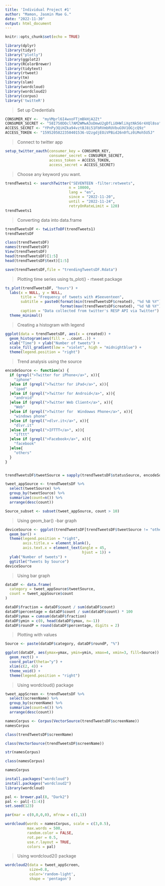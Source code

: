 ```yaml
---
title: 'Individual Project #1'
author: "Mamon, Jasmin Mae G."
date: "2022-11-30"
output: html_document
---
```


```r
knitr::opts_chunk$set(echo = TRUE)
```

```r
library(dplyr) 
library(tidyr) 
library("plotly") 
library(ggplot2) 
library(RColorBrewer) 
library(tidytext) 
library(rtweet)  
library(tm) 
library(slam)
library(wordcloud) 
library(wordcloud2) 
library(corpus) 
library('twitteR')
```


>
Set up Credentials

```r
CONSUMER_KEY <-  "myVMprl6I4wxoFTjmBkHjA2Zt"
CONSUMER_SECRET <- "58I7S0DOcl7AM2WMwA3oDmwU2gDfLiOHWliXgtNk56r4XQl8so"
ACCESS_SECRET <- "YPnPy3QiHZka94vztBJ8i51FbRVmbRUVbuG9V1OGjcQ9z"
ACCESS_TOKEN <- "1595205822350401536-U2zgdjEOiVPBid26n0fLz0iMoh5U5J"
```

>
Connect to twitter app

```r
setup_twitter_oauth(consumer_key = CONSUMER_KEY,
                    consumer_secret = CONSUMER_SECRET,
                    access_token = ACCESS_TOKEN,
                    access_secret = ACCESS_SECRET)
```

>
Choose any keyword you want. 

```r
trendTweets1 <- searchTwitter("SEVENTEEN -filter:retweets",
                             n = 10000,
                             lang = "en",
                             since = "2022-11-20",
                             until = "2022-11-24",
                             retryOnRateLimit = 120)
trendTweets1
```

>
Converting data into data.frame

```r
trendTweetsDF <- twListToDF(trendTweets1)
trendTweetsDF

class(trendTweetsDF)
names(trendTweetsDF)
View(trendTweetsDF)
head(trendTweetsDF)[1:5]
head(trendTweetsDF$text)[1:5]

save(trendTweetsDF,file = "trendingTweetsDF.Rdata")
```

>
Plotting time series using ts_plot() - rtweet package


```r
ts_plot(trendTweetsDF, "hours") +
  labs(x = NULL, y = NULL,
       title = "Frequency of tweets with #Seeventeen",
       subtitle = paste0(format(min(trendTweetsDF$created), "%d %B %Y"), " to ",
                         format(max(trendTweetsDF$created), "%d %B %Y")),
       caption = "Data collected from twitter's RESP API via Twitter") +
  theme_minimal()
```

>
Creating a histogram with legend

```r
ggplot(data = trendTweetsDF, aes(x = created)) + 
  geom_histogram(aes(fill = ..count..)) +
  xlab("Time") + ylab("Number of tweets") +
  scale_fill_gradient(low = "violet", high = "midnightblue") +
  theme(legend.position = "right")
```


>
Trend analysis using the source 


```r
encodeSource <- function(x) {
  if (grepl(">Twitter for iPhone</a>", x)){
    "iphone"
  }else if (grepl(">Twitter for iPad</a>", x)){
    "ipad"
  }else if (grepl(">Twitter for Android</a>", x)){
    "android"
  }else if (grepl(">Twitter Web Client</a>", x)){
    "Web"
  }else if (grepl(">Twitter for  Windowws Phone</a>", x)){
    "windows phone"
  }else if (grepl(">dlvr.it</a>", x)){
    "dlvr.it"
  }else if (grepl(">IFTTT</a>", x)){
    "ifttt"
  }else if (grepl(">Facebook</a>", x)){
    "facebook"
  }else{
    "others"
  }
}


trendTweetsDF$tweetSource = sapply(trendTweetsDF$statusSource, encodeSource)

tweet_appSource <- trendTweetsDF %>%
  select(tweetSource) %>%
  group_by(tweetSource) %>%
  summarize(count=n()) %>%
  arrange(desc(count))

Source_subset <- subset(tweet_appSource, count > 10)
```


>
Using geom_bar() -bar graph

```r
deviceSource <- ggplot(trendTweetsDF[trendTweetsDF$tweetSource != "others",], aes(tweetSource, fill = tweetSource)) +
  geom_bar() +
  theme(legend.position = "right",
        axis.title.x = element_blank(),
        axis.text.x = element_text(angle = 45,
                                   hjust = 1)) +
  ylab("Number of tweets") +
  ggtitle("Tweets by Source")
deviceSource
```


>
Using bar graph

```r
dataDF <- data.frame(
  category = tweet_appSource$tweetSource,
  count = tweet_appSource$count
)

dataDF$fraction = dataDF$count / sum(dataDF$count)
dataDF$percentage = dataDF$count / sum(dataDF$count) * 100
dataDF$ymax = cumsum(dataDF$fraction)
dataDF$ymin = c(0, head(dataDF$ymax, n=-1))
dataDF$roundP = round(dataDF$percentage, digits = 2)
```

>
Plotting with values

```r
Source <- paste(dataDF$category, dataDF$roundP, "%")

ggplot(dataDF, aes(ymax=ymax, ymin=ymin, xmax=4, xmin=3, fill=Source)) +
  geom_rect() +
  coord_polar(theta="y") + 
  xlim(c(2, 4)) +
  theme_void() +
  theme(legend.position = "right")
```

>
Using wordcloud() package

```r
tweet_appScreen <- trendTweetsDF %>%
  select(screenName) %>%
  group_by(screenName) %>%
  summarize(count=n()) %>%
  arrange(desc(count))

namesCorpus <- Corpus(VectorSource(trendTweetsDF$screenName)) 
namesCorpus

class(trendTweetsDF$screenName)
```

>

```r
class(VectorSource(trendTweetsDF$screenName))
```

```r
str(namesCorpus)
```

```r
class(namesCorpus)
```

```r
namesCorpus
```

```r
install.packages("wordcloud")
install.packages("wordcloud2")
library(wordcloud)

pal <- brewer.pal(8, "Dark2")
pal <- pal[-(1:4)]
set.seed(123)

par(mar = c(0,0,0,0), mfrow = c(1,1))

wordcloud(words = namesCorpus, scale = c(3,0.5),
          max.words = 500,
          random.color = FALSE,
          rot.per = 0.5,
          use.r.layout = TRUE,
          colors = pal)
```

>Using wordcloud2() package

```r
wordcloud2(data = tweet_appScreen, 
           size=0.8, 
           color='random-light',
           shape = 'pentagon')
```



